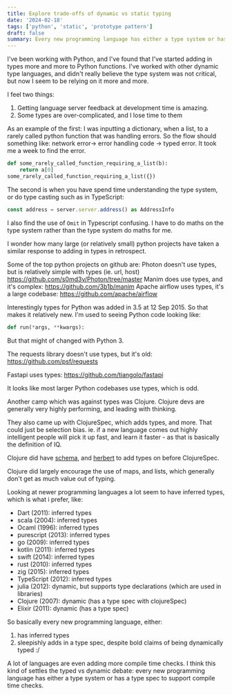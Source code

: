 ```yaml
---
title: Explore trade-offs of dynamic vs static typing
date: '2024-02-18'
tags: ['python', 'static', 'prototype pattern']
draft: false
summary: Every new programming language has either a type system or has a type spec to support compile time checks.
---
```


I've been working with Python, and I've found that I've started adding in types more and more to Python functions. I've worked with other dynamic type languages, and didn't really believe the type system was not critical, but now I seem to be relying on it more and more.

I feel two things:

1. Getting language server feedback at development time is amazing.
2. Some types are over-complicated, and I lose time to them

As an example of the first: I was inputting a dictionary, when a list, to a rarely called python function that was handling errors. So the flow should something like: network error-> error handling code -> typed error. It took me a week to find the error.

```Python
def some_rarely_called_function_requiring_a_list(b):
    return a[0]
some_rarely_called_function_requiring_a_list({})
```

The second is when you have spend time understanding the type system, or do type casting such as in TypeScript:

```TypeScript
const address = server.server.address() as AddressInfo
```

I also find the use of `Omit` in Typescript confusing. I have to do maths on the type system rather than the type system do maths for me.

I wonder how many large (or relatively small) python projects have taken a similar response to adding in types in retrospect.

Some of the top python projects on github are:
Photon doesn't use types, but is relatively simple with types (ie. url, host)
https://github.com/s0md3v/Photon/tree/master
Manim does use types, and it's complex:
https://github.com/3b1b/manim
Apache airflow uses types, it's a large codebase:
https://github.com/apache/airflow

Interestingly types for Python was added in 3.5 at 12 Sep 2015. So that makes it relatively new. I'm used to seeing Python code looking like:

```Python
def run(*args, **kwargs):
```

But that might of changed with Python 3.

The requests library doesn't use types, but it's old:
https://github.com/psf/requests

Fastapi uses types:
https://github.com/tiangolo/fastapi

It looks like most larger Python codebases use types, which is odd.

Another camp which was against types was Clojure. Clojure devs are generally very highly performing, and leading with thinking.

They also came up with ClojureSpec, which adds types, and more. That could just be selection bias. ie. if a new language comes out highly intelligent people will pick it up fast, and learn it faster - as that is basically the definition of IQ.

Clojure did have [schema](https://github.com/plumatic/schema), and [herbert](https://github.com/miner/herbert) to add types on before ClojureSpec.

Clojure did largely encourage the use of maps, and lists, which generally don't get as much value out of typing.

Looking at newer programming languages a lot seem to have inferred types, which is what i prefer, like:

- Dart (2011): inferred types
- scala (2004): inferred types
- Ocaml (1996): inferred types
- purescript (2013): inferred types
- go (2009): inferred types
- kotlin (2011): inferred types
- swift (2014): inferred types
- rust (2010): inferred types
- zig (2015): inferred types
- TypeScript (2012): inferred types
- julia (2012): dynamic, but supports type declarations (which are used in libraries)
- Clojure (2007): dynamic (has a type spec with clojureSpec)
- Elixir (2011): dynamic (has a type spec)

So basically every new programming language, either:

1. has inferred types
2. sleepishly adds in a type spec, despite bold claims of being dynamically typed :/

A lot of languages are even adding more compile time checks. I think this kind of settles the typed vs dynamic debate: every new programming language has either a type system or has a type spec to support compile time checks.
